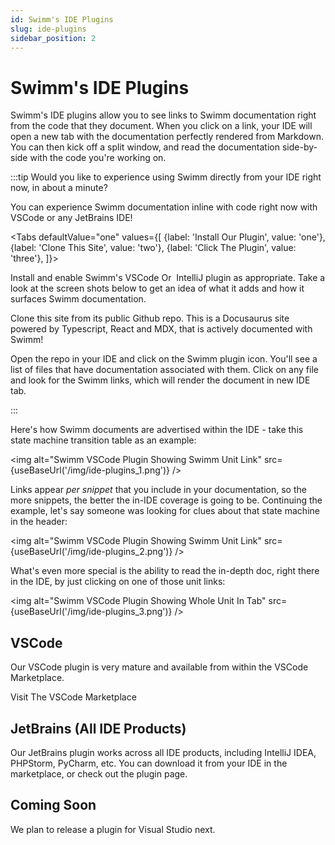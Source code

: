 ```yaml
---
id: Swimm's IDE Plugins
slug: ide-plugins
sidebar_position: 2
---
```


# Swimm's IDE Plugins

Swimm's IDE plugins allow you to see links to Swimm documentation right from
the code that they document. When you click on a link, your IDE will open a 
new tab with the documentation perfectly rendered from Markdown. You can then
kick off a split window, and read the documentation side-by-side with the 
code you're working on. 

:::tip Would you like to experience using Swimm directly from your IDE right now, in about a minute?

You can experience Swimm documentation inline with code right now with VSCode or any JetBrains IDE!

<Tabs
    defaultValue="one"
    values={[
        {label: 'Install Our Plugin', value: 'one'},
        {label: 'Clone This Site', value: 'two'},
        {label: 'Click The Plugin', value: 'three'},
    ]}>
    <TabItem value="one">
        <p>Install and enable Swimm's <Link href="https://marketplace.visualstudio.com/items?itemName=Swimm.swimm">VSCode</Link>&nbsp;Or&nbsp;
        <Link href="https://plugins.jetbrains.com/plugin/17201-swimm">IntelliJ</Link> plugin as appropriate. 
        Take a look at the screen shots below to get an idea of what it adds and how it surfaces Swimm documentation.</p>
    </TabItem>
    <TabItem value="two">
        <p>Clone this site from <Link href="https://github.com/swimmio/docs.swimm.io">its public Github repo</Link>. This
        is a Docusaurus site powered by Typescript, React and MDX, that is actively documented with Swimm!</p>
    </TabItem>
    <TabItem value="three">
        <p>Open the repo in your IDE and click on the Swimm plugin icon. You'll see a list of files that have documentation 
        associated with them. Click on any file and look for the Swimm links, which will render the document in new IDE tab.</p>
    </TabItem>
</Tabs>
:::

Here's how Swimm documents are advertised within the IDE - take this state
machine transition table as an example:

<img alt="Swimm VSCode Plugin Showing Swimm Unit Link" src={useBaseUrl('/img/ide-plugins_1.png')} />

Links appear *per snippet* that you include in your documentation, so the more
snippets, the better the in-IDE coverage is going to be. Continuing the example,
let's say someone was looking for clues about that state machine in the header:

<img alt="Swimm VSCode Plugin Showing Swimm Unit Link" src={useBaseUrl('/img/ide-plugins_2.png')} />

What's even more special is the ability to read the in-depth doc, right there in
the IDE, by just clicking on one of those unit links:

<img alt="Swimm VSCode Plugin Showing Whole Unit In Tab" src={useBaseUrl('/img/ide-plugins_3.png')} />

## VSCode

Our VSCode plugin is very mature and available from within the VSCode Marketplace.

<Link href="https://marketplace.visualstudio.com/items?itemName=Swimm.swimm">Visit The VSCode Marketplace</Link>

## JetBrains (All IDE Products)

Our JetBrains plugin works across all IDE products, including IntelliJ IDEA, 
PHPStorm, PyCharm, etc. You can download it from your IDE in the marketplace, 
or <Link href="https://plugins.jetbrains.com/plugin/17201-swimm"> check out the plugin page</Link>.

## Coming Soon

We plan to release a plugin for Visual Studio next. 